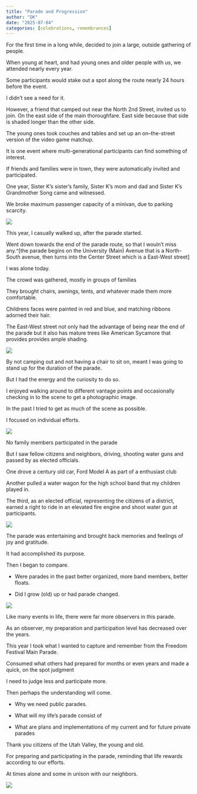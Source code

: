 ```yaml
---
title: "Parade and Progression"
author: "DK"
date: "2025-07-04"
categories: [celebrations, remembrances]
---
```


For the first time in a long while, decided to join a large, outside gathering of people.

When young at heart, and had young ones and older people with us, we attended nearly every year.

Some participants would stake out a spot along the route nearly 24 hours before the event.

I didn't see a need for it.

However, a friend that camped out near the North 2nd Street, invited us to join. On the east side of the main thoroughfare. East side because that side is shaded longer than the other side.

The young ones took couches and tables and set up an on–the-street version of the video game matchup.

It is one event where multi-generational participants can find something of interest.

If friends and families were in town, they were automatically invited and participated.

One year, Sister K's sister's family, Sister K's mom and dad and Sister K's Grandmother Song came and witnessed.

We broke maximum passenger capacity of a minivan, due to parking scarcity.

![](images/IMG_3753 Copy.JPG)

This year, I casually walked up, after the parade started.

Went down towards the end of the parade route, so that I wouln't miss any.\^\[the parade begins on the University (Main) Avenue that is a North-South avenue, then turns into the Center Street which is a East-West street\]

I was alone today.

The crowd was gathered, mostly in groups of families

They brought chairs, awnings, tents, and whatever made them more comfortable.

Childrens faces were painted in red and blue, and matching ribbons adorned their hair.

The East-West street not only had the advantage of being near the end of the parade but it also has mature trees like American Sycamore that provides provides ample shading.

![](images/IMG_3713 (1)-01.JPG)

By not camping out and not having a chair to sit on, meant I was going to stand up for the duration of the parade.

But I had the energy and the curiosity to do so.

I enjoyed walking around to different vantage points and occasionally checking in to the scene to get a photographic image.

In the past I tried to get as much of the scene as possible.

I focused on individual efforts.

![](images/IMG_4020 Copy.JPG)

No family members participated in the parade

But I saw fellow citizens and neighbors, driving, shooting water guns and passed by as elected officials.

One drove a century old car, Ford Model A as part of a enthusiast club

Another pulled a water wagon for the high school band that my children played in.

The third, as an elected official, representing the citizens of a district, earned a right to ride in an elevated fire engine and shoot water gun at participants.

![](images/IMG_3854 (1).JPG)

The parade was entertaining and brought back memories and feelings of joy and gratitude.

It had accomplished its purpose.

Then I began to compare.

-   Were parades in the past better organized, more band members, better floats.

-   Did I grow (old) up or had parade changed.

![](images/IMG_4445 (1).JPG)

Like many events in life, there were far more observers in this parade.

As an observer, my preparation and participation level has decreased over the years.

This year I took what I wanted to capture and remember from the Freedom Festival Main Parade.

Consumed what others had prepared for months or even years and made a quick, on the spot judgment

I need to judge less and participate more.

Then perhaps the understanding will come.

-   Why we need public parades.

-   What will my life's parade consist of

-   What are plans and implementations of my current and for future private parades

Thank you citizens of the Utah Valley, the young and old.

For preparing and participating in the parade, reminding that life rewards according to our efforts.

At times alone and some in unison with our neighbors.

![](images/IMG_4411 Copy.JPG)

